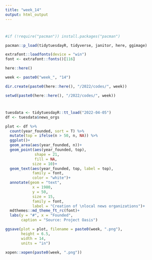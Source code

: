 ```yaml
---
title: "week_14"
output: html_output
---
```


#
```r
#if (!require("pacman")) install.packages("pacman")

pacman::p_load(tidytuesdayR, tidyverse, janitor, here, ggimage)

extrafont::loadfonts(device = "win")
font <- extrafont::fonts()[116]
```

```r
here::here()

week <- paste0("week_", "14")

dir.create(paste0(here::here(), "/2022/codes/", week))

setwd(paste0(here::here(), "/2022/codes/", week))
```

#
```r
tuesdata <- tidytuesdayR::tt_load("2022-04-05")
df <- tuesdata$news_orgs
```

```r
plot <- df %>% 
  count(year_founded, sort = T) %>% 
  mutate(top = ifelse(n > 50, n, NA)) %>% 
  ggplot()+
  geom_area(aes(year_founded, n))+
  geom_point(aes(year_founded, top),
             shape = 21,
             fill = NA,
            size = 10)+
  geom_text(aes(year_founded, top, label = top), 
            family = font,
            color = "white")+
  annotate(geom = "text",
            x = 1980,
            y = 50,
            size = 15,
            family = font,
            label = "Creation of \nlocal news organizations")+
  mdthemes::md_theme_ft_rc(font)+
  labs(y = "#", x = "Founded",
       caption = "Source: Project Oasis")
```


```r
ggsave(plot = plot, filename = paste0(week, ".png"), 
       height = 6.5, 
       width = 14, 
       units = "in")

xopen::xopen(paste0(week, ".png"))
```

